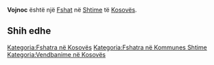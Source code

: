 {{Fshat në Kosovës
 | Emri                = Vojnoc
| sqi_N_name = Vojnoc
| sqi_N_FULL_NAME_RO = Vojnoc
| sqi_N_FULL_NAME_ND_RO = Vojnoc
| sqi_N_SORT_NAME_RG = VOJNOC
| sqi_N_FULL_NAME_RG = Vojnoc
| sqi_N_FULL_NAME_ND_RG = Vojnoc
| sqi_V_name = Vojnovc
| sqi_V_FULL_NAME_RO = Vojnovc
| sqi_V_FULL_NAME_ND_RO = Vojnovc
| sqi_V_SORT_NAME_RG = VOJNOVC
| sqi_V_FULL_NAME_RG = Vojnovc
| sqi_V_FULL_NAME_ND_RG = Vojnovc
| srp_N_name = Vojinovce
| srp_N_FULL_NAME_RO = Vojinovce
| srp_N_FULL_NAME_ND_RO = Vojinovce
| srp_N_SORT_NAME_RG = VOJINOVCE
| srp_N_FULL_NAME_RG = Vojinovce
| srp_N_FULL_NAME_ND_RG = Vojinovce
| srp_NS_name = Војиновце
| srp_NS_FULL_NAME_RO = Војиновце
| srp_NS_FULL_NAME_ND_RO = Војиновце
| srp_NS_SORT_NAME_RG = ВОЈИНОВЦЕ
| srp_NS_FULL_NAME_RG = Војиновце
| srp_NS_FULL_NAME_ND_RG = Војиновце

 | Emri (Rasa dhanore) = 
 | Figura              = 
 | Shteti              = Kosovo
 | Komuna              = Shtime
 | Kodi postar         = 
 | Sipërfaqja          = 

 | Popullsia           = 

 | Regj. i popullsisë  = 
 | Dend. e popullsisë  = 
 | Faqja zyrtare       = 
 <!--- Koordinatat ----> 
 | Gjerësia            = 42.458056
 | Gjatësia            = 21.111944
 | Lartësia            = 
}}
'''Vojnoc''' është një [[Fshat]] në [[Shtime]] të [[Kosovës]].

<!-- == Gjeografia == -->
<!-- == Historia == -->
<!-- == Demografia == -->
== Shih edhe ==
{{Komuna Shtime}}
{{Kosovo-Administrata-Cung}}

[[Kategoria:Fshatra në Kosovës]]
[[Kategoria:Fshatra në Kommunes Shtime]]
[[Kategoria:Vendbanime në Kosovës]]